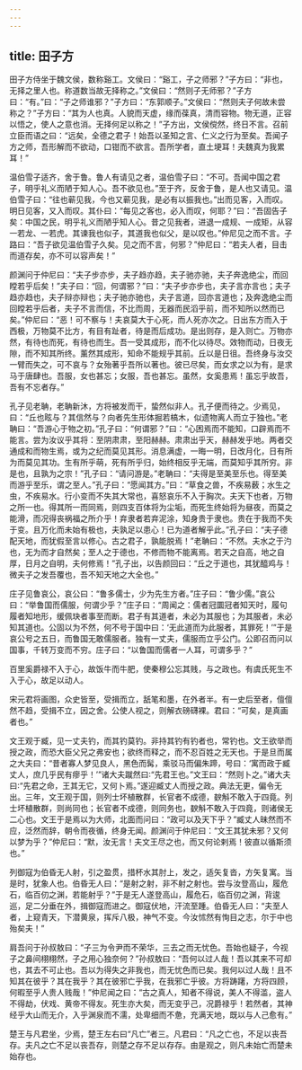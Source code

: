 ```yaml
---
---
---
```

title: 田子方
---



田子方侍坐于魏文侯，数称谿工。文侯曰：“谿工，子之师邪？”子方曰：“非也，无择之里人也。称道数当故无择称之。”文侯曰：“然则子无师邪？”子方曰：“有。”曰：“子之师谁邪？”子方曰：“东郭顺子。”文侯曰：“然则夫子何故未尝称之？”子方曰：“其为人也真。人貌而天虚，缘而葆真，清而容物。物无道，正容以悟之，使人之意也消。无择何足以称之！”子方出，文侯傥然，终日不言。召前立臣而语之曰：“远矣，全德之君子！始吾以圣知之言、仁义之行为至矣。吾闻子方之师，吾形解而不欲动，口钳而不欲言。吾所学者，直土埂耳！夫魏真为我累耳！”

温伯雪子适齐，舍于鲁。鲁人有请见之者，温伯雪子曰：“不可。吾闻中国之君子，明乎礼义而陋于知人心。吾不欲见也。”至于齐，反舍于鲁，是人也又请见。温伯雪子曰：“往也蕲见我，今也又蕲见我，是必有以振我也。”出而见客，入而叹。明日见客，又入而叹。其仆曰：“每见之客也，必入而叹，何耶？”曰：“吾固告子矣：中国之民，明乎礼义而陋乎知人心。昔之见我者，进退一成规、一成矩，从容一若龙、一若虎。其谏我也似子，其道我也似父，是以叹也。”仲尼见之而不言。子路曰：“吾子欲见温伯雪子久矣。见之而不言，何邪？”仲尼曰：“若夫人者，目击而道存矣，亦不可以容声矣！”

颜渊问于仲尼曰：“夫子步亦步，夫子趋亦趋，夫子驰亦驰，夫子奔逸绝尘，而回瞠若乎后矣！”夫子曰：“回，何谓邪？”曰：“夫子步亦步也，夫子言亦言也；夫子趋亦趋也，夫子辩亦辩也；夫子驰亦驰也，夫子言道，回亦言道也；及奔逸绝尘而回瞠若乎后者，夫子不言而信，不比而周，无器而民滔乎前，而不知所以然而已矣。”仲尼曰：“恶！可不察与！夫哀莫大于心死，而人死亦次之。日出东方而入于西极，万物莫不比方，有目有趾者，待是而后成功。是出则存，是入则亡。万物亦然，有待也而死，有待也而生。吾一受其成形，而不化以待尽。效物而动，日夜无隙，而不知其所终。薰然其成形，知命不能规乎其前。丘以是日徂。吾终身与汝交一臂而失之，可不哀与？女殆著乎吾所以著也。彼已尽矣，而女求之以为有，是求马于唐肆也。吾服，女也甚忘；女服，吾也甚忘。虽然，女奚患焉！虽忘乎故吾，吾有不忘者存。”

孔子见老聃，老聃新沐，方将被发而干，蛰然似非人。孔子便而待之。少焉见，曰：“丘也眩与？其信然与？向者先生形体掘若槁木，似遗物离人而立于独也。”老聃曰：“吾游心于物之初。”孔子曰：“何谓邪？”曰：“心困焉而不能知，口辟焉而不能言。尝为汝议乎其将：至阴肃肃，至阳赫赫。肃肃出乎天，赫赫发乎地。两者交通成和而物生焉，或为之纪而莫见其形。消息满虚，一晦一明，日改月化，日有所为而莫见其功。生有所乎萌，死有所乎归，始终相反乎无端，而莫知乎其所穷。非是也，且孰为之宗！”孔子曰：“请问游是。”老聃曰：“夫得是至美至乐也。得至美而游乎至乐，谓之至人。”孔子曰：“愿闻其方。”曰：“草食之兽，不疾易薮；水生之虫，不疾易水。行小变而不失其大常也，喜怒哀乐不入于胸次。夫天下也者，万物之所一也。得其所一而同焉，则四支百体将为尘垢，而死生终始将为昼夜，而莫之能滑，而况得丧祸福之所介乎！弃隶者若弃泥涂，知身贵于隶也。贵在于我而不失于变。且万化而未始有极也，夫孰足以患心！已为道者解乎此。”孔子曰：“夫子德配天地，而犹假至言以修心。古之君子，孰能脱焉！”老聃曰：“不然。夫水之于汋也，无为而才自然矣；至人之于德也，不修而物不能离焉。若天之自高，地之自厚，日月之自明，夫何修焉！”孔子出，以告颜回曰：“丘之于道也，其犹醯鸡与！微夫子之发吾覆也，吾不知天地之大全也。”

庄子见鲁哀公，哀公曰：“鲁多儒士，少为先生方者。”庄子曰：“鲁少儒。”哀公曰：“举鲁国而儒服，何谓少乎？”庄子曰：“周闻之：儒者冠圜冠者知天时，履句履者知地形，缓佩玦者事至而断。君子有其道者，未必为其服也；为其服者，未必知其道也。公固以为不然，何不号于国中曰：‘无此道而为此服者，其罪死！’”于是哀公号之五日，而鲁国无敢儒服者。独有一丈夫，儒服而立乎公门。公即召而问以国事，千转万变而不穷。庄子曰：“以鲁国而儒者一人耳，可谓多乎？”

百里奚爵禄不入于心，故饭牛而牛肥，使秦穆公忘其贱，与之政也。有虞氏死生不入于心，故足以动人。

宋元君将画图，众史皆至，受揖而立，舐笔和墨，在外者半。有一史后至者，儃儃然不趋，受揖不立，因之舍。公使人视之，则解衣磅礴裸。君曰：“可矣，是真画者也。”

文王观于臧，见一丈夫钓，而其钓莫钓。非持其钓有钓者也，常钓也。文王欲举而授之政，而恐大臣父兄之弗安也；欲终而释之，而不忍百姓之无天也。于是旦而属之大夫曰：“昔者寡人梦见良人，黑色而髯，乘驳马而偏朱蹄，号曰：‘寓而政于臧丈人，庶几乎民有瘳乎！’”诸大夫蹴然曰∶“先君王也。”文王曰：“然则卜之。”诸大夫曰∶“先君之命，王其无它，又何卜焉。”遂迎臧丈人而授之政。典法无更，偏令无出。三年，文王观于国，则列士坏植散群，长官者不成德，斔斛不敢入于四竟。列士坏植散群，则尚同也；长官者不成德，则同务也，斔斛不敢入于四竟，则诸侯无二心也。文王于是焉以为大师，北面而问曰：“政可以及天下乎？”臧丈人昧然而不应，泛然而辞，朝令而夜循，终身无闻。颜渊问于仲尼曰：“文王其犹未邪？又何以梦为乎？”仲尼曰：“默，汝无言！夫文王尽之也，而又何论剌焉！彼直以循斯须也。”

列御寇为伯昏无人射，引之盈贯，措杯水其肘上，发之，适矢复沓，方矢复寓。当是时，犹象人也。伯昏无人曰：“是射之射，非不射之射也。尝与汝登高山，履危石，临百仞之渊，若能射乎？”于是无人遂登高山，履危石，临百仞之渊，背逡巡，足二分垂在外，揖御寇而进之。御寇伏地，汗流至踵。伯昏无人曰：“夫至人者，上窥青天，下潜黄泉，挥斥八极，神气不变。今汝怵然有恂目之志，尔于中也殆矣夫！”

肩吾问于孙叔敖曰：“子三为令尹而不荣华，三去之而无忧色。吾始也疑子，今视子之鼻间栩栩然，子之用心独奈何？”孙叔敖曰：“吾何以过人哉！吾以其来不可却也，其去不可止也。吾以为得失之非我也，而无忧色而已矣。我何以过人哉！且不知其在彼乎？其在我乎？其在彼邪亡乎我，在我邪亡乎彼。方将踌躇，方将四顾，何暇至乎人贵人贱哉！”仲尼闻之曰：“古之真人，知者不得说，美人不得滥，盗人不得劫，伏戏、黄帝不得友。死生亦大矣，而无变乎己，况爵禄乎！若然者，其神经乎大山而无介，入乎渊泉而不濡，处卑细而不惫，充满天地，既以与人己愈有。”

楚王与凡君坐，少焉，楚王左右曰“凡亡”者三。凡君曰：“凡之亡也，不足以丧吾存。夫凡之亡不足以丧吾存，则楚之存不足以存存。由是观之，则凡未始亡而楚未始存也。

